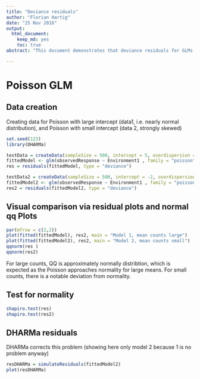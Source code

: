 ```yaml
---
title: "Deviance residuals"
author: "Florian Hartig"
date: "25 Nov 2016"
output: 
  html_document: 
    keep_md: yes
    toc: true
abstract: "This document demonstrates that deviance residuals for GLMs are not normal, symmetric or homoscedastic, unless the distribution (in this case Poisson) is itself in a range that is approximately normal."

---
```


# Poisson GLM

## Data creation


Creating data for Poisson with large intercept (data1, i.e. nearly normal distribution), and Poisson with small intercept (data 2, strongly skewed)


```r
set.seed(123)
library(DHARMa)

testData = createData(sampleSize = 500, intercept = 5, overdispersion = 0, family = poisson(), randomEffectVariance = 0)
fittedModel <- glm(observedResponse ~ Environment1 , family = "poisson", data = testData)
res = residuals(fittedModel, type = "deviance")

testData2 = createData(sampleSize = 500, intercept = -2, overdispersion = 0, family = poisson(), randomEffectVariance = 0)
fittedModel2 <- glm(observedResponse ~ Environment1 , family = "poisson", data = testData2)
res2 = residuals(fittedModel2, type = "deviance")

```


## Visual comparison via residual plots and normal qq Plots

```r
par(mfrow = c(2,2))
plot(fitted(fittedModel), res2, main = "Model 1, mean counts large")
plot(fitted(fittedModel2), res2, main = "Model 2, mean counts small")
qqnorm(res )
qqnorm(res2)
```

For large counts, QQ is approximately normally distribtion, which is expected as the Poisson approaches normality for large means. For small counts, there is a notable deviation from normality. 


## Test for normality

```r
shapiro.test(res)
shapiro.test(res2)
```


## DHARMa residuals


DHARMa corrects this problem (showing here only model 2 because 1 is no problem anyway)


```r
resDHARMa = simulateResiduals(fittedModel2)
plot(resDHARMa)
```


